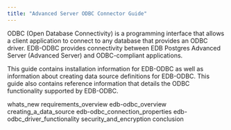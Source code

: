 ```yaml
---
title: "Advanced Server ODBC Connector Guide"
---
```


ODBC (Open Database Connectivity) is a programming interface that allows a client application to connect to any database that provides an ODBC driver. EDB-ODBC provides connectivity between EDB Postgres Advanced Server (Advanced Server) and ODBC-compliant applications.

This guide contains installation information for EDB-ODBC as well as information about creating data source definitions for EDB-ODBC. This guide also contains reference information that details the ODBC functionality supported by EDB-ODBC.

<div class="toctree" maxdepth="3">

whats_new requirements_overview edb-odbc_overview creating_a_data_source edb-odbc_connection_properties edb-odbc_driver_functionality security_and_encryption conclusion

</div>
